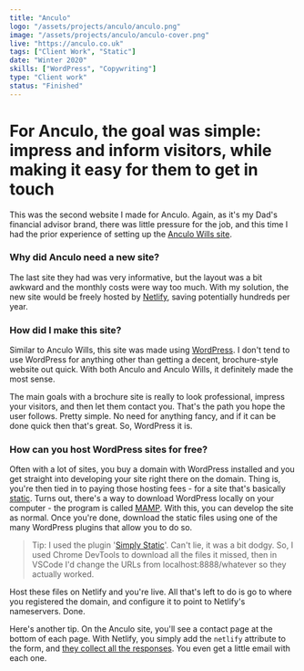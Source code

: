 ```yaml
---
title: "Anculo"
logo: "/assets/projects/anculo/anculo.png"
image: "/assets/projects/anculo/anculo-cover.png"
live: "https://anculo.co.uk"
tags: ["Client Work", "Static"]
date: "Winter 2020"
skills: ["WordPress", "Copywriting"]
type: "Client work"
status: "Finished"
---
```


# For Anculo, the goal was simple: impress and inform visitors, while making it easy for them to get in touch

This was the second website I made for Anculo. Again, as it's my Dad's financial advisor brand, there was little pressure for the job, and this time I had the prior experience of setting up the [Anculo Wills site](https://anculowills.co.uk).

### Why did Anculo need a new site?

The last site they had was very informative, but the layout was a bit awkward and the monthly costs were way too much. With my solution, the new site would be freely hosted by [Netlify](https://netlify.com), saving potentially hundreds per year.

### How did I make this site?

Similar to Anculo Wills, this site was made using [WordPress](https://wordpress.com/). I don't tend to use WordPress for anything other than getting a decent, brochure-style website out quick. With both Anculo and Anculo Wills, it definitely made the most sense.

The main goals with a brochure site is really to look professional, impress your visitors, and then let them contact you. That's the path you hope the user follows. Pretty simple. No need for anything fancy, and if it can be done quick then that's great. So, WordPress it is.

### How can you host WordPress sites for free?

Often with a lot of sites, you buy a domain with WordPress installed and you get straight into developing your site right there on the domain. Thing is, you're then tied in to paying those hosting fees - for a site that's basically [static](https://dev.to/gtanyware/what-is-a-static-website-4k3o). Turns out, there's a way to download WordPress locally on your computer - the program is called [MAMP](https://www.mamp.info/). With this, you can develop the site as
normal. Once you're done, download the static files using one of the many WordPress plugins that allow you to do so.

> Tip: I used the plugin '[Simply Static](https://wordpress.org/plugins/simply-static/)'. Can't lie, it was a bit dodgy. So, I used Chrome DevTools to download all the files it missed, then in VSCode I'd change the URLs from localhost:8888/whatever so they actually worked.

Host these files on Netlify and you're live. All that's left to do is go to where you registered the domain, and configure it to point to Netlify's nameservers. <StandoutText>Done.</StandoutText>

Here's another tip. On the Anculo site, you'll see a contact page at the bottom of each page. With Netlify, you simply add the `netlify` attribute to the form, and [they collect all the responses](https://docs.netlify.com/forms/setup/). You even get a little email with each one.
